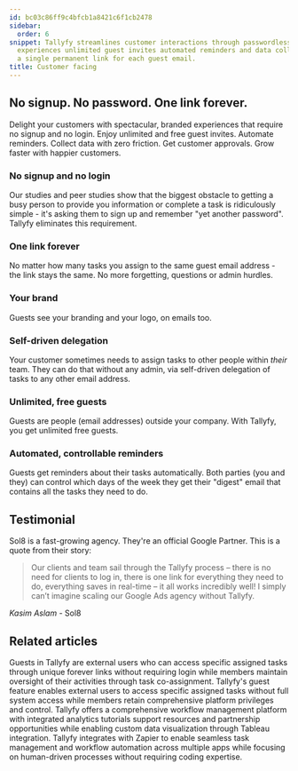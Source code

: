 ```yaml
---
id: bc03c86ff9c4bfcb1a8421c6f1cb2478
sidebar:
  order: 6
snippet: Tallyfy streamlines customer interactions through passwordless access branded
  experiences unlimited guest invites automated reminders and data collection using
  a single permanent link for each guest email.
title: Customer facing
---
```


## No signup. No password. One link forever.

Delight your customers with spectacular, branded experiences that require no signup and no login. Enjoy unlimited and free guest invites. Automate reminders. Collect data with zero friction. Get customer approvals. Grow faster with happier customers.

<lite-vimeo videoid="905736219"></lite-vimeo>

### No signup and no login

Our studies and peer studies show that the biggest obstacle to getting a busy person to provide you information or complete a task is ridiculously simple - it's asking them to sign up and remember "yet another password". Tallyfy eliminates this requirement.

### One link forever

No matter how many tasks you assign to the same guest email address - the link stays the same. No more forgetting, questions or admin hurdles.

### Your brand

Guests see your branding and your logo, on emails too.

### Self-driven delegation

Your customer sometimes needs to assign tasks to other people within _their_ team. They can do that without any admin, via self-driven delegation of tasks to any other email address.

### Unlimited, free guests

Guests are people (email addresses) outside your company. With Tallyfy, you get unlimited free guests.

### Automated, controllable reminders

Guests get reminders about their tasks automatically. Both parties (you and they) can control which days of the week they get their "digest" email that contains all the tasks they need to do.

## Testimonial

Sol8 is a fast-growing agency. They're an official Google Partner. This is a quote from their story:

> Our clients and team sail through the Tallyfy process – there is no need for clients to log in, there is one link for everything they need to do, everything saves in real-time – it all works incredibly well! I simply can’t imagine scaling our Google Ads agency without Tallyfy.

_Kasim Aslam_ - Sol8


## Related articles
<CardGrid>
<LinkTitleCard header="<b>Documenting > Guests</b>" href="/products/pro/documenting/guests/" > Guests in Tallyfy are external users who can access specific assigned tasks through unique forever links without requiring login while members maintain oversight of their activities through task co-assignment. </LinkTitleCard>
<LinkTitleCard header="<b>Guests > What is a guest</b>" href="/products/pro/documenting/guests/what-is-a-guest/" > Tallyfy's guest feature enables external users to access specific assigned tasks without full system access while members retain comprehensive platform privileges and control. </LinkTitleCard>
<LinkTitleCard header="<b>Tutorials > Key Features</b>" href="/products/pro/tutorials/features/" > Tallyfy offers a comprehensive workflow management platform with integrated analytics tutorials support resources and partnership opportunities while enabling custom data visualization through Tableau integration. </LinkTitleCard>
<LinkTitleCard header="<b>Zapier > Tallyfy & Zapier</b>" href="/products/pro/integrations/middleware/zapier/how-can-i-improve-task-management-with-tallyfy/" > Tallyfy integrates with Zapier to enable seamless task management and workflow automation across multiple apps while focusing on human-driven processes without requiring coding expertise. </LinkTitleCard>
</CardGrid>